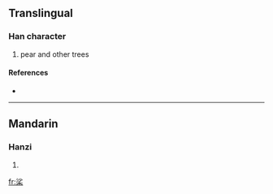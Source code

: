 ==Translingual==

===Han character===
{{Han char|rn=75|rad=木|as=07|sn=11|four=|canj=水竹木 (EHD)}}

# pear and other trees

====References====
* {{Han ref|kx=0526.230|dkj=14798|dj=0915.160|hdz=21220.040|uh=686C|ud=26732}}

----

==Mandarin==

===Hanzi===
{{cmn-hanzi|pin=[[shā]] ([[sha1]])|wg=sha<sup>1</sup>}}

# {{defn|Mandarin}}

[[fr:桬]]